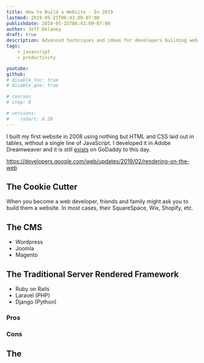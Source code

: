 ```yaml
---
title: How to Build a Website - In 2019
lastmod: 2019-05-25T06:43:09-07:00
publishdate: 2019-05-25T06:43:09-07:00
author: Jeff Delaney
draft: true
description: Advanced techniques and ideas for developers building web applications 
tags: 
    - javascript
    - productivity

youtube: 
github: 
# disable_toc: true
# disable_qna: true

# courses
# step: 0

# versions:
#    rxdart: 0.20
---
```




I built my first website in 2008 using nothing but HTML and CSS laid out in tables, without a single line of JavaScript. I developed it in Adobe Dreamweaver and it is still [exists](http://junglesupplyco.com) on GoDaddy to this day. 

https://developers.google.com/web/updates/2019/02/rendering-on-the-web


## The Cookie Cutter

When you become a web developer, friends and family might ask you to build them a website. In most cases, their SquareSpace, Wix, Shopify, etc. 

## The CMS

- Wordpress
- Joomla
- Magento

## The Traditional Server Rendered Framework


- Ruby on Rails
- Laravel (PHP)
- Django (Python)

### Pros

### Cons

## The 


